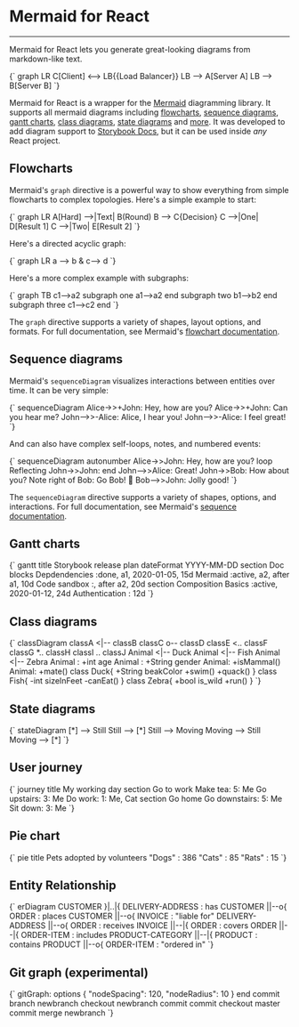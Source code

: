 
<Meta title="Mermaid for React" component={Mermaid} />

# Mermaid for React

---

Mermaid for React lets you generate great-looking diagrams from markdown-like text.

<Preview>
  <Mermaid>{`
    graph LR
    C[Client] <--> LB{{Load Balancer}}
    LB --> A[Server A]
    LB --> B[Server B]
  `}</Mermaid>
</Preview>

Mermaid for React is a wrapper for the [Mermaid](https://mermaid-js.github.io/mermaid/) diagramming library. It supports all mermaid diagrams including [flowcharts](#flowcharts), [sequence diagrams](#sequence-diagrams), [gantt charts](#gantt-charts), [class diagrams](#class-diagrams), [state diagrams](#state-diagrams) and [more](#pie-chart). It was developed to add diagram support to [Storybook Docs](https://www.npmjs.com/package/@storybook/addon-docs), but it can be used inside _any_ React project.

## Flowcharts

Mermaid's `graph` directive is a powerful way to show everything from simple flowcharts to complex topologies. Here's a simple example to start:

<Preview>
  <Story name="Flow">
    <Mermaid>{`
      graph LR
        A[Hard] -->|Text| B(Round)
        B --> C{Decision}
        C -->|One| D[Result 1]
        C -->|Two| E[Result 2]
    `}</Mermaid>
  </Story>
</Preview>

Here's a directed acyclic graph:

<Preview>
  <Story name="DAG">
    <Mermaid>{`
      graph LR
        a --> b & c--> d
    `}</Mermaid>
  </Story>
</Preview>

Here's a more complex example with subgraphs:

<Preview>
  <Story name="Subgraphs">
    <Mermaid>{`
      graph TB
        c1-->a2
        subgraph one
        a1-->a2
        end
        subgraph two
        b1-->b2
        end
        subgraph three
        c1-->c2
        end
    `}</Mermaid>
  </Story>
</Preview>

The `graph` directive supports a variety of shapes, layout options, and formats. For full documentation, see Mermaid's [flowchart documentation](https://mermaid-js.github.io/mermaid/#/flowchart).

## Sequence diagrams

Mermaid's `sequenceDiagram` visualizes interactions between entities over time. It can be very simple:

<Preview>
  <Story name="Sequence">
    <Mermaid>{`
      sequenceDiagram
        Alice->>+John: Hey, how are you?
        Alice->>+John: Can you hear me?
        John-->>-Alice: Alice, I hear you!
        John-->>-Alice: I feel great!
    `}</Mermaid>
  </Story>
</Preview>

And can also have complex self-loops, notes, and numbered events:

<Preview>
  <Story name="Complex Sequence">
    <Mermaid>{`
      sequenceDiagram
        autonumber
        Alice->>John: Hey, how are you?
        loop Reflecting
          John->>John: 
        end
        John-->>Alice: Great!
        John->>Bob: How about you?
        Note right of Bob: Go Bob! 🚀
        Bob-->>John: Jolly good!
    `}</Mermaid>
  </Story>
</Preview>

The `sequenceDiagram` directive supports a variety of shapes, options, and interactions. For full documentation, see Mermaid's [sequence documentation](https://mermaid-js.github.io/mermaid/#/sequence).

## Gantt charts

<Preview>
  <Story name="Gantt">
    <Mermaid>{`
      gantt
        title Storybook release plan
        dateFormat  YYYY-MM-DD
        section Doc blocks
        Depdendencies :done,   a1, 2020-01-05, 15d
        Mermaid       :active, a2, after a1,   10d
        Code sandbox  :, after a2,   20d
        section Composition
        Basics          :active, 2020-01-12, 24d
        Authentication  : 12d
    `}</Mermaid>
  </Story>
</Preview>

## Class diagrams

<Preview>
  <Story name="Class">
    <Mermaid>{`
      classDiagram
        classA <|-- classB
        classC o-- classD
        classE <.. classF
        classG *.. classH
        classI .. classJ
        Animal <|-- Duck
        Animal <|-- Fish
        Animal <|-- Zebra
        Animal : +int age
        Animal : +String gender
        Animal: +isMammal()
        Animal: +mate()
        class Duck{
          +String beakColor
          +swim()
          +quack()
        }
        class Fish{
          -int sizeInFeet
          -canEat()
        }
        class Zebra{
          +bool is_wild
          +run()
        }
    `}</Mermaid>
  </Story>
</Preview>

## State diagrams

<Preview>
  <Story name="State">
    <Mermaid>{`
      stateDiagram
        [*] --> Still
        Still --> [*]
        Still --> Moving
        Moving --> Still
        Moving --> [*]
    `}</Mermaid>
  </Story>
</Preview>

## User journey

<Preview>
  <Story name="Journey">
    <Mermaid>{`
      journey
        title My working day
        section Go to work
          Make tea: 5: Me
          Go upstairs: 3: Me
          Do work: 1: Me, Cat
        section Go home
          Go downstairs: 5: Me
          Sit down: 3: Me
    `}</Mermaid>
  </Story>
</Preview>

## Pie chart

<Preview>
  <Story name="PieChart">
    <Mermaid>{`
      pie title Pets adopted by volunteers
        "Dogs" : 386
        "Cats" : 85
        "Rats" : 15
    `}</Mermaid>
  </Story>
</Preview>

## Entity Relationship

<Preview>
  <Story name="EntityRelationship">
    <Mermaid>{`
      erDiagram
        CUSTOMER }|..|{ DELIVERY-ADDRESS : has
        CUSTOMER ||--o{ ORDER : places
        CUSTOMER ||--o{ INVOICE : "liable for"
        DELIVERY-ADDRESS ||--o{ ORDER : receives
        INVOICE ||--|{ ORDER : covers
        ORDER ||--|{ ORDER-ITEM : includes
        PRODUCT-CATEGORY ||--|{ PRODUCT : contains
        PRODUCT ||--o{ ORDER-ITEM : "ordered in"
    `}</Mermaid>
  </Story>
</Preview>

## Git graph (experimental)

<Preview>
  <Story name="Git">
    <Mermaid>{`
gitGraph:
options
{
  "nodeSpacing": 120,
  "nodeRadius": 10
}
end
commit
branch newbranch
checkout newbranch
commit
commit
checkout master
commit
merge newbranch
    `}</Mermaid>
  </Story>
</Preview>
